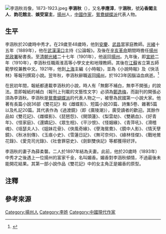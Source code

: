 [[File:李涵秋肖像，1873-1923.jpeg|right]]
'''李涵秋'''（{{bd|1873年||1923年||X}}），又名'''李應漳'''，字'''涵秋'''，號'''沁香閣主人'''、'''韵花館主'''、'''娛受室主'''，[[揚州|揚州]]人，[[中國|中國]][[作家|作家]]，[[鴛鴦蝴蝶派|鴛鴦蝴蝶派]]代表人物。

== 生平 ==
李涵秋於20歲時中秀才。{{noteTag|見裴毅然《撩看民國名士: 名絮集錦》（2015年由獨立作家出版社出版）第262頁「李涵秋與《廣陵潮》」段。}}在29歲至48歲時，他到[[安慶|安慶]]、[[武昌|武昌]]當家庭教師。[[光緒|光緒]]十五年（1889年），他在[[武漢|武漢]][[漢口|漢口]]主持《公論報》。及後在[[辛亥革命|辛亥革命]]期間時擔任[[揚州|揚州]][[民政署|民政署]]秘書長。至[[清朝|清朝]][[光緒|光緒]]二十七年（1901年），他返回[[揚州|揚州]]。九年後，即[[宣統|宣統]]二年（1910年），李涵秋任職兩淮高等小學文史和地理教師。其後在[[江蘇|江蘇]]省立第五師範學校兼教中文。1921年，他到[[上海|上海]]主編《小時報》，並為《小說時報》及《快活林》等報刊撰寫小說。翌年秋，李涵秋辭職返回[[揚州|揚州]]，於1923年因腦溢血病逝。<ref name="〈江蘇省地方志 - 李涵秋〉">{{Cite web |url=http://www.jssdfz.com/book/jsrwz_rwz2/HTM/Noname0833.htm |title=江蘇省地方志編纂委員會辦公室〈江蘇省地方志 - 李涵秋〉 |access-date=2017-10-10 |archive-date=2015-08-14 |archive-url=https://web.archive.org/web/20150814172715/http://www.jssdfz.com/book/jsrwz_rwz2/HTM/Noname0833.htm |dead-url=no }}</ref>

在民初年間，報紙都連載李涵秋的小說，時人有「無鄭不補白，無李不開張」的說法。意即報紙的補白（報刊上刊載的文藝性文字）必須為[[鄭逸梅|鄭逸梅]]，而副刊的開張必須為李涵秋。{{noteTag|見趙昌智《文化揚州》（2006年由廣陵書社出版）第130頁：「據說，他常常同時寫五六部長篇小說，在各報連載，而人物情節，毫不紊亂。當時報界曾流傳一句話，叫"無鄭不補白，無李不開張"，意謂報紙的補白沒有鄭逸梅不行，而副刊則全靠李涵秋，其影響由此可見一斑。」。}}李涵秋是[[鴛鴦蝴蝶派|鴛鴦蝴蝶派]]的代表人物之一，被譽為民國第一小說大家。他著有長篇小說36部《雙花記》和《雌蝶影》、短篇小說20篇、詩集5卷、雜著5篇以及札記20篇。其代表作為《過渡鏡》（即《廣陵潮》）{{noteTag|據裴毅然《撩看民國名士: 名絮集錦》（2015年由獨立作家出版社出版）第262頁「李涵秋與《廣陵潮》」段指出，李涵秋於1909年開始發表《廣陵潮》。直至1919年才完成發表。當時，《廣陵潮》這部作品計有逾百萬字，合共100回。當小說推出後曾一度掀起了以「潮」字來命名的小說。其後有商家支持李涵秋出版《新廣陵潮》。但他只寫了一回小說便因腦溢血瘁逝，時年40歲。}}，廣受讀者的歡迎。其餘作品如《雙花記》、《雌蝶影》、《琵琶怨》、《開頭蓮》、《梨雲劫》、《雙鵑血》、《好青年》、《怪家庭》、《還嬌記》、《眾生相》、《平沙恨》、《怪姻緣》、《青萍吼》、《滑稽魂》、《瑶瑟夫人》、《姐妹花骨》、《俠風奇緣》、《孽海鴛鴦》、《鏡中人影》、《情天孽鏡》、《秋冰别傳》、《玉痕小史》、《雪蓮日記》、《無可奈何》、《綠林怪傑》、《戰地鶯花錄》、《愛克司光錄》、《社會罪惡史》、《劍釧雙俠記》等都獲得好評。

李涵秋的妻子為薛柔韾。二人於1897年結為夫妻。此前，他於20歲時（1893年）中秀才之後遇上一位揚州的富家千金，名叫媚香。媚香對李涵秋傾情，不過最後未能開花結果。其第一部小說作品《雙花記》中的女主角正是媚香的原型。{{noteTag|資料出自張永久《鴛鴦蝴蝶派文人》（2011年由秀威資訊出版）第69頁〈悲涼秋聲，如潮似水─李涵秋的心路歷程〉。}}

==注釋==
{{noteFoot}}

==參考來源==
{{reflist}}

{{中國近現代文學}}
{{規範控制}}

[[Category:揚州人|Category:揚州人]]
[[Category:李姓|Category:李姓]]
[[Category:中國現代作家|Category:中國現代作家]]